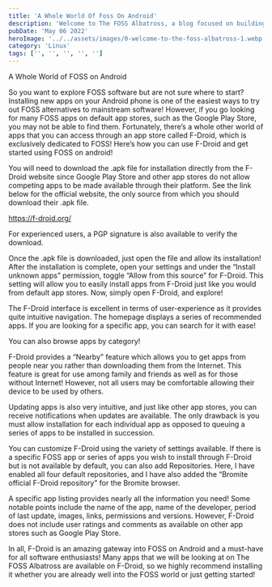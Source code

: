 ```yaml
---
title: 'A Whole World Of Foss On Android'
description: 'Welcome to The FOSS Albatross, a blog focused on building exposure around free and open-source software!'
pubDate: 'May 06 2022'
heroImage: '../../assets/images/0-welcome-to-the-foss-albatross-1.webp'
category: 'Linux'
tags: ['', '', '', '', '']
---
```


A Whole World of FOSS on Android

So you want to explore FOSS software but are not sure where to start? Installing new apps on your Android phone is one of the easiest ways to try out FOSS alternatives to mainstream software! However, if you go looking for many FOSS apps on default app stores, such as the Google Play Store, you may not be able to find them. Fortunately, there’s a whole other world of apps that you can access through an app store called F-Droid, which is exclusively dedicated to FOSS! Here’s how you can use F-Droid and get started using FOSS on android!

You will need to download the .apk file for installation directly from the F-Droid website since Google Play Store and other app stores do not allow competing apps to be made available through their platform. See the link below for the official website, the only source from which you should download their .apk file.

https://f-droid.org/

For experienced users, a PGP signature is also available to verify the download.

Once the .apk file is downloaded, just open the file and allow its installation! After the installation is complete, open your settings and under the “Install unknown apps” permission, toggle “Allow from this source” for F-Droid. This setting will allow you to easily install apps from F-Droid just like you would from default app stores. Now, simply open F-Droid, and explore!

The F-Droid interface is excellent in terms of user-experience as it provides quite intuitive navigation. The homepage displays a series of recommended apps. If you are looking for a specific app, you can search for it with ease!

You can also browse apps by category!

F-Droid provides a “Nearby” feature which allows you to get apps from people near you rather than downloading them from the Internet. This feature is great for use among family and friends as well as for those without Internet! However, not all users may be comfortable allowing their device to be used by others.

Updating apps is also very intuitive, and just like other app stores, you can receive notifications when updates are available. The only drawback is you must allow installation for each individual app as opposed to queuing a series of apps to be installed in succession.

You can customize F-Droid using the variety of settings available. If there is a specific FOSS app or series of apps you wish to install through F-Droid but is not available by default, you can also add Repositories. Here, I have enabled all four default repositories, and I have also added the “Bromite official F-Droid repository” for the Bromite browser.

A specific app listing provides nearly all the information you need! Some notable points include the name of the app, name of the developer, period of last update, images, links, permissions and versions. However, F-Droid does not include user ratings and comments as available on other app stores such as Google Play Store.

In all, F-Droid is an amazing gateway into FOSS on Android and a must-have for all software enthusiasts! Many apps that we will be looking at on The FOSS Albatross are available on F-Droid, so we highly recommend installing it whether you are already well into the FOSS world or just getting started!
